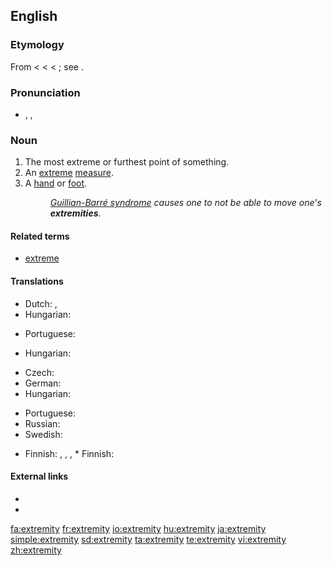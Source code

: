 ==English==

===Etymology===
From {{etyl|enm}} {{term|extremite}} < {{etyl|fro}} {{term|extremite}} < {{etyl|la}} {{term|extremitas||the extremity or end}} < {{term|extremis||furthest, extreme}}; see {{term|extreme}}.

===Pronunciation===
* {{enPR|ĭkstrĕ'mĭtē}}, {{IPA|/ɪkˈstrɛmɪti/}}, {{SAMPA|/Ik"strEmIti/}}

===Noun===
{{en-noun|extremities}}

# The most extreme or furthest point of something.
# An [[extreme]] [[measure]].
# A [[hand]] or [[foot]].
#: ''[[Guillian-Barré syndrome]] causes one to not be able to move one's '''extremities'''.''

====Related terms====
* [[extreme]]

====Translations====
{{trans-top|furthest point}}
* Dutch: {{t|nl|uiterste|n}}, {{t+|nl|extremiteit|f}}
* Hungarian: {{t|hu|véglet}}
{{trans-mid}}
* Portuguese: {{t+|pt|extremidade|f}}
{{trans-bottom}}

{{trans-top|extreme measure}}
* Hungarian: {{t+|hu|szélsőség}}
{{trans-mid}}
{{trans-bottom}}

{{trans-top|hand or foot}}
* Czech: {{t-|cs|končetina|f}}
* German: {{t|de|Extremität|f}}
* Hungarian: {{t+|hu|végtag}}
{{trans-mid}}
* Portuguese: {{t+|pt|extremidade|f}}
* Russian: {{t|ru|конечность|f|sc=Cyrl}}
* Swedish: {{t-|sv|extremitet|c}}
{{trans-bottom}}

{{checktrans-top}}
* Finnish: {{t-|fi|ääripää}}, {{t|fi|äärimmäisyys}}, {{t+|fi|äärimmäinen}} {{t-|fi|toimenpide}}, * Finnish: {{t+|fi|raaja}}
{{checktrans-mid}}
{{checktrans-bottom}}

====External links====
* {{R:Webster 1913}}
* {{R:Century 1911}}

[[fa:extremity]]
[[fr:extremity]]
[[io:extremity]]
[[hu:extremity]]
[[ja:extremity]]
[[simple:extremity]]
[[sd:extremity]]
[[ta:extremity]]
[[te:extremity]]
[[vi:extremity]]
[[zh:extremity]]